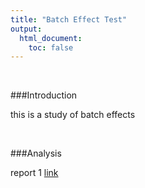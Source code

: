 ---
title: "Batch Effect Test"
output:
  html_document:
    toc: false
---

<br>


###Introduction

this is a study of batch effects

<br>

###Analysis

report 1 [link](batchEffect.html)
